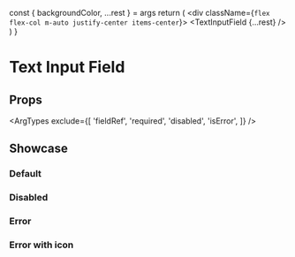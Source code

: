
<Meta of={TextInputFieldStories} />

  const { backgroundColor, ...rest } = args
  return (
    <div className={`flex flex-col m-auto justify-center items-center`}>
      <TextInputField {...rest} />
    </div>
  )
}

# Text Input Field

## Props

<ArgTypes exclude={[
  'fieldRef',
  'required',
  'disabled',
  'isError',
]} />

## Showcase

### Default

<Canvas of={TextInputFieldStories.Default} />

### Disabled

<Canvas of={TextInputFieldStories.Disabled} />

### Error

<Canvas of={TextInputFieldStories.Error} />

### Error with icon

<Canvas of={TextInputFieldStories.ErrorWithIcon} />
